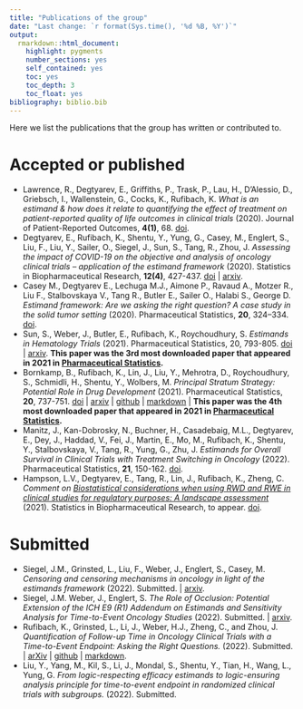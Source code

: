 ---
title: "Publications of the group"
date: "Last change: `r format(Sys.time(), '%d %B, %Y')`"
output: 
  rmarkdown::html_document:
    highlight: pygments
    number_sections: yes
    self_contained: yes
    toc: yes
    toc_depth: 3
    toc_float: yes
bibliography: biblio.bib
---

Here we list the publications that the group has written or contributed to.

# Accepted or published

* Lawrence, R., Degtyarev, E., Griffiths, P., Trask, P., Lau, H., D'Alessio, D., Griebsch, I., Wallenstein, G., Cocks, K., Rufibach, K. _What is an estimand & how does it relate to quantifying the effect of treatment on patient-reported quality of life outcomes in clinical trials_ (2020). Journal of Patient-Reported Outcomes, **4(1)**, 68. [doi](https://jpro.springeropen.com/track/pdf/10.1186/s41687-020-00218-5). 
* Degtyarev, E., Rufibach, K., Shentu, Y., Yung, G., Casey, M., Englert, S., Liu, F., Liu, Y., Sailer, O., Siegel, J., Sun, S., Tang, R., Zhou, J. _Assessing the impact of COVID-19 on the objective and analysis of oncology clinical trials – application of the estimand framework_ (2020). Statistics in Biopharmaceutical Research, **12(4)**, 427-437. [doi](https://doi.org/10.1080/19466315.2020.1785543) | [arxiv](http://arxiv.org/abs/2006.04480).
* Casey M., Degtyarev E., Lechuga M.J., Aimone P., Ravaud A., Motzer R., Liu F., Stalbovskaya V., Tang R., Butler E., Sailer O., Halabi S., George D. _Estimand framework: Are we   asking the right question? A case study in the solid tumor setting_ (2020). Pharmaceutical Statistics, **20**, 324–334. [doi](https://doi.org/10.1002/pst.2079).
* Sun, S., Weber, J., Butler, E., Rufibach, K., Roychoudhury, S. _Estimands in Hematology Trials_ (2021). Pharmaceutical Statistics, 20, 793-805. [doi](https://doi.org/10.1002/pst.2108) | [arxiv](https://arxiv.org/abs/2010.00957). **This paper was the 3rd most downloaded paper that appeared in 2021 in [Pharmaceutical Statistics](https://onlinelibrary.wiley.com/journal/15391612).**
* Bornkamp, B., Rufibach, K., Lin, J., Liu, Y., Mehrotra, D., Roychoudhury, S., Schmidli, H., Shentu, Y., Wolbers, M. _Principal Stratum Strategy: Potential Role in Drug Development_ (2021). Pharmaceutical Statistics, **20**, 737-751. [doi](https://doi.org/10.1002/pst.2104) | [arxiv](https://arxiv.org/abs/2008.05406) | [github](https://github.com/oncoestimand/princ_strat_drug_dev) | [markdown](https://oncoestimand.github.io/princ_strat_drug_dev/princ_strat_example.html) | **This paper was the 4th most downloaded paper that appeared in 2021 in [Pharmaceutical Statistics](https://onlinelibrary.wiley.com/journal/15391612).**
* Manitz, J., Kan-Dobrosky, N., Buchner, H., Casadebaig, M.L., Degtyarev, E., Dey, J., Haddad, V., Fei, J., Martin, E., Mo, M., Rufibach, K., Shentu, Y., Stalbovskaya, V., Tang, R., Yung, G., Zhu, J. _Estimands for Overall Survival in Clinical Trials with Treatment Switching in Oncology_ (2022). Pharmaceutical Statistics, **21**, 150-162. [doi](https://doi.org/10.1002/pst.2158).
* Hampson, L.V., Degtyarev, E., Tang, R., Lin, J., Rufibach, K., Zheng, C. _Comment on [Biostatistical considerations when using RWD and RWE in clinical studies for regulatory purposes: A landscape assessment](https://doi.org/10.1080/19466315.2021.1883473)_ (2021). Statistics in Biopharmaceutical Research, to appear. [doi](https://doi.org/10.1080/19466315.2021.1994459).

# Submitted

* Siegel, J.M., Grinsted, L., Liu, F., Weber, J., Englert, S., Casey, M. _Censoring and censoring mechanisms in oncology in light of the estimands framework_ (2022). Submitted. | [arxiv](https://arxiv.org/abs/2203.01781).
* Siegel, J.M. Weber, J., Englert, S. _The Role of Occlusion: Potential Extension of the ICH E9 (R1) Addendum on Estimands and Sensitivity Analysis for Time-to-Event Oncology Studies_ (2022). Submitted. | [arxiv](https://arxiv.org/abs/2203.02182).
* Rufibach, K., Grinsted, L., Li, J., Weber, H.J., Zheng, C., and Zhou, J. _Quantification of Follow-up Time in Oncology Clinical Trials with a Time-to-Event Endpoint: Asking the Right Questions._ (2022). Submitted. | [arXiv](https://doi.org/10.48550/arxiv.2206.05216) | [github](https://github.com/oncoestimand/quantFU) | [markdown](https://oncoestimand.github.io/quantFU/quantFU.html).
* Liu, Y., Yang, M., Kil, S., Li, J., Mondal, S., Shentu, Y., Tian, H., Wang, L., Yung, G. _From logic-respecting efficacy estimands to logic-ensuring analysis principle for time-to-event endpoint in randomized clinical trials with subgroups._ (2022). Submitted. 





